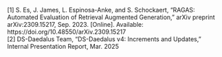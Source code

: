 
[1] S. Es, J. James, L. Espinosa-Anke, and S. Schockaert, “RAGAS: Automated Evaluation of Retrieval Augmented Generation,” arXiv preprint arXiv:2309.15217, Sep. 2023. [Online]. Available: https://doi.org/10.48550/arXiv.2309.15217  
[2] DS-Daedalus Team, "DS-Daedalus v4: Increments and Updates," Internal Presentation Report, Mar. 2025

